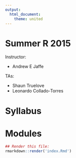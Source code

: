 ```yaml
---
output:
  html_document:
    theme: united
---
```


Summer R 2015
=============

Instructor: 

* Andrew E Jaffe

TAs:

* Shaun Truelove
* Leonardo Collado-Torres

# Syllabus

# Modules

<!-- * [Module 1](module/module1.html)
* [Module 2](module/module2.html)
* [Module 3](module/module3.html)
* [Module 4](module/module4.html)
* [Module 5](module/module5.html)
* [Module 6](module/module6.html)
* [Module 7](module/module7.html)
* [Module 8](module/module8.html)
* [Module 9](module/module9.html)
* [Module 10](module/module10.html)
* [Module 11](module/module11.html)
* [Module 12](module/module12.html)
* [Module 13](module/module13.html)
* [Module 14](module/module14.html)
!-->


```r
## Render this file:
rmarkdown::render('index.Rmd')
```
